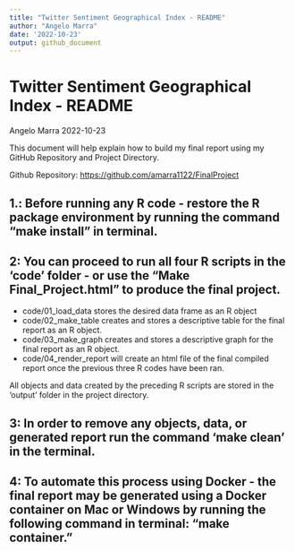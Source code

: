 ```yaml
---
title: "Twitter Sentiment Geographical Index - README"
author: "Angelo Marra"
date: '2022-10-23'
output: github_document
---
```

Twitter Sentiment Geographical Index - README
================
Angelo Marra
2022-10-23

This document will help explain how to build my final report using my
GitHub Repository and Project Directory.

Github Repository: <https://github.com/amarra1122/FinalProject>

## **1.:** Before running any R code - restore the R package environment by running the command "make install" in terminal. 

## **2:** You can proceed to run all four R scripts in the ‘code’ folder - or use the “Make Final_Project.html” to produce the final project.
* code/01_load_data stores the desired data frame as an R object
* code/02_make_table creates and stores a descriptive table for the final report as an R object. 
* code/03_make_graph creates and stores a descriptive graph for the final report as an R object. 
* code/04_render_report will create an html file of the final compiled report once the previous three R codes have been ran. 

All objects and data created by the preceding R scripts are stored in the 'output' folder in the project directory.

## **3:** In order to remove any objects, data, or generated report run the command 'make clean' in the terminal.

## **4:** To automate this process using Docker - the final report may be generated using a Docker container on Mac or Windows by running the following command in terminal: "make container."